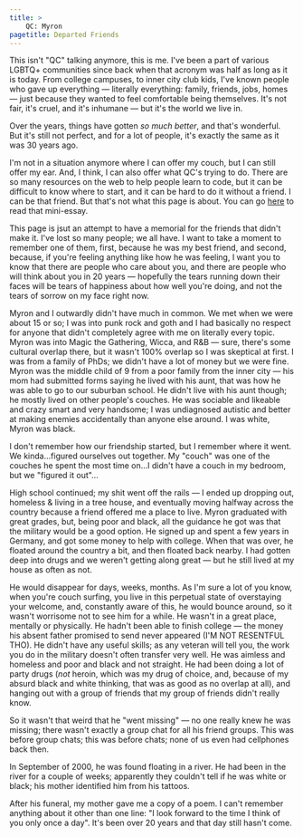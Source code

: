 ```yaml
---
title: > 
    QC: Myron
pagetitle: Departed Friends
---
```


This isn't "QC" talking anymore, this is me.  I've been a part of various LGBTQ+ communities since back when that acronym was half as long as it is today.  From college campuses, to inner city club kids, I've known people who gave up everything &mdash; literally everything: family, friends, jobs, homes &mdash; just because they wanted to feel comfortable being themselves.  It's not fair, it's cruel, and it's inhumane &mdash; but it's the world we live in.

Over the years, things have gotten _so much better_, and that's wonderful.  But it's still not perfect, and for a lot of people, it's exactly the same as it was 30 years ago.

I'm not in a situation anymore where I can offer my couch, but I can still offer my ear.  And, I think, I can also offer what QC's trying to do.  There are so many resources on the web to help people learn to code, but it can be difficult to know where to start, and it can be hard to do it without a friend.  I can be that friend.  But that's not what this page is about.  You can go [here](/you) to read that mini-essay.  

This page is jsut an attempt to have a memorial for the friends that didn't make it.  I've lost so many people; we all have.  I want to take a moment to remember one of them, first, because he was my best friend, and second, because, if you're feeling anything like how he was feeling, I want you to know that there are people who care about you, and there are people who will think about you in 20 years &mdash; hopefully the tears running down their faces will be tears of happiness about how well you're doing, and not the tears of sorrow on my face right now.

Myron and I outwardly didn't have much in common.  We met when we were about 15 or so; I was into punk rock and goth and I had basically no respect for anyone that didn't completely agree with me on literally every topic.  Myron was into Magic the Gathering, Wicca, and R&B &mdash; sure, there's some cultural overlap there, but it wasn't 100% overlap so I was skeptical at first.  I was from a family of PhDs; we didn't have a lot of money but we were fine.  Myron was the middle child of 9 from a poor family from the inner city &mdash; his mom had submitted forms saying he lived with his aunt, that was how he was able to go to our suburban school.  He didn't live with his aunt though; he mostly lived on other people's couches.  He was sociable and likeable and crazy smart and very handsome; I was undiagnosed autistic and better at making enemies accidentally than anyone else around.  I was white, Myron was black.

I don't remember how our friendship started, but I remember where it went.  We kinda...figured ourselves out together.  My "couch" was one of the couches he spent the most time on...I didn't have a couch in my bedroom, but we "figured it out"...

High school continued; my shit went off the rails &mdash; I ended up dropping out, homeless & living in a tree house, and eventually moving halfway across the country because a friend offered me a place to live.  Myron graduated with great grades, but, being poor and black, all the guidance he got was that the military would be a good option.  He signed up and spent a few years in Germany, and got some money to help with college.  When that was over, he floated around the country a bit, and then floated back nearby.  I had gotten deep into drugs and we weren't getting along great &mdash; but he still lived at my house as often as not.

He would disappear for days, weeks, months.  As I'm sure a lot of you know, when you're couch surfing, you live in this perpetual state of overstaying your welcome, and, constantly aware of this, he would bounce around, so it wasn't worrisome not to see him for a while.  He wasn't in a great place, mentally or physically.  He hadn't been able to finish college &mdash; the money his absent father promised to send never appeared (I'M NOT RESENTFUL THO).  He didn't have any useful skills; as any veteran will tell you, the work you do in the military doesn't often transfer very well.  He was aimless and homeless and poor and black and not straight.  He had been doing a lot of party drugs (_not_ heroin, which was my drug of choice, and, because of my absurd black and white thinking, that was as good as no overlap at all), and hanging out with a group of friends that my group of friends didn't really know.

So it wasn't that weird that he "went missing" &mdash; no one really knew he was missing; there wasn't exactly a group chat for all his friend groups.  This was before group chats; this was before chats; none of us even had cellphones back then.

In September of 2000, he was found floating in a river.  He had been in the river for a couple of weeks; apparently they couldn't tell if he was white or black; his mother identified him from his tattoos.

After his funeral, my mother gave me a copy of a poem.  I can't remember anything about it other than one line: "I look forward to the time I think of you only once a day".  It's been over 20 years and that day still hasn't come.
